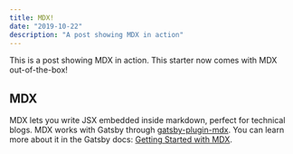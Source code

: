 ```yaml
---
title: MDX!
date: "2019-10-22"
description: "A post showing MDX in action"
---
```



This is a post showing MDX in action. This starter now comes with MDX out-of-the-box!

<BubbleSort></BubbleSort>

## MDX

MDX lets you write JSX embedded inside markdown, perfect for technical blogs. MDX works with Gatsby through [gatsby-plugin-mdx](https://www.gatsbyjs.org/packages/gatsby-plugin-mdx/). You can learn more about it in the Gatsby docs: [Getting Started with MDX](https://www.gatsbyjs.org/docs/mdx/getting-started/).